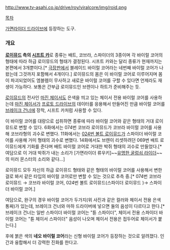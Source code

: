 {{{+1 Viral Core}}}

http://www.tv-asahi.co.jp/drive/roy/viralcore/img/roid.png

[[목차]]

[[가면라이더 드라이브]]에 등장하는 도구.

=== 개요 ===
'''[[로이뮤드]] 측의 [[시프트 카]]'''로 종류는 배트, 코브라, 스파이더의 3종이며 각 바이럴 코어의 형태에 따라 하급 로이뮤드의 형태가 결정된다. 시프트 카와는 달리 종류가 현재까지는 본편에서 3개뿐이다.[* [[가면라이더X가면라이더 드라이브&가이무 MOVIE 대전 풀 스로틀|극장판]]에서 블레이드 바이럴 코어라는 네번째 바이럴 코어가 나왔는데 그것까지 포함해서 4개이다.] 로이뮤드의 몸은 이 바이럴 코어로 이루어지며 몸이 파괴되었어도 엠블렘이 무사하고 새로운 바이럴 코어를 구할 수 있다면 언제라도 재생이 가능하다. 보통은 간부급 로이뮤드인 브렌이나 하트가 준비해주는 듯.

[[로이뮤드]]의 전사인 [[마진 체이서]]도 은색을 띄고 있는 체이서 전용 바이럴 코어를 사용하는데 [[마진 체이서]]가 [[프로토 드라이브]]의 데이터를 응용해서 만들어진 만큼 바이럴 코어를 [[브레이크 건너]]에 장착, 시프트 카처럼 사용할 수 있다. 

이 바이럴 코어를 대량으로 섭취하면 종류에 따라 바이럴 코어와 같은 형태의 거대 로이뮤드로 변할 수 있다. 6화에서는 074번 코브라 로이뮤드가 코브라 바이럴 코어를 사용해 코브라형의 괴수로 변했다. 11화에서는 [[볼트 로이뮤드|024번 볼트 로이뮤드]]가 스파이더 바이럴 코어를 사용해 거미 형태의 괴수로 변했다. 14화에서도 브렌이 리셋하려던 069번 배트 로이뮤드에게 기화를 준다며 배트 바이럴 코어로 거대한 박쥐 형태의 괴수로 만들었다.[* 여담으로 이 거대 박쥐가 내는 소리가 [가면라이더 류우키]~~[[나이트(가면라이더 류우키)|유명한 굴렁쇠 라이더]]~~의 미러 몬스터의 소리와 같다...]

로이뮤드 모두 자신의 하급 로이뮤드 형태와 같은 형태의 바이럴 코어를 사용해서 변한 걸로 봐서 같은 타입의 바이럴 코어로만 변할 수 있는 것으로 추측 중.[* 074번 코브라 로이뮤드 → 코브라 바이럴 코어, 024번 볼트 로이뮤드(스파이더 로이뮤드 )→ 스파이더 바이럴 코어.]

여담으로, 완구의 경우 바이럴 코어가 두가지(위 사진과 같은 컬러와 체이서 전용 은색 통짜)가 있는데, 브레이크 건너와 마하 드라이버에 넣으면 둘의 음성이 다르다고 한다.[* 브레이크 건너는 일반 스파이더 바이럴 코어는 "튠 스파이더", 체이서 전용 스파이더 바이럴 코어는 "튠 체이서 스파이더" 음성이 나오며 체이서 전용은 접두어로 체이서가 붙는다.]

후에 붉은 색의 '''네오 바이럴 코어'''라는 신형 바이럴 코어가 등장하는 것으로 알려졌다. 인간과 융합해서 더 강력한 진화를 한다고.
